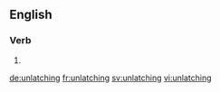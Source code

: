 ==English==

===Verb===
{{head|en|present participle}}

# {{present participle of|unlatch|lang=en|nocat=1}}

[[de:unlatching]]
[[fr:unlatching]]
[[sv:unlatching]]
[[vi:unlatching]]